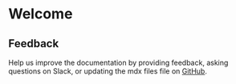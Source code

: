 # Welcome

## Feedback

Help us improve the documentation by providing feedback, asking questions on
Slack, or updating the mdx files file on
[GitHub](https://github.com/leemonade/bubbles/tree/main/packages/components/).
